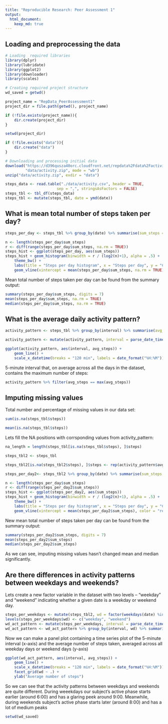 ```yaml
---
title: "Reproducible Research: Peer Assessment 1"
output: 
  html_document:
    keep_md: true
---
```



## Loading and preprocessing the data

```r
# Loading  required libraries
library(dplyr)
library(lubridate)
library(ggplot2)
library(downloader)
library(scales)
```

```r
# Creating required project structure
wd_saved = getwd()

project_name = "RepData_PeerAssessment1"
project_dir = file.path(getwd(), project_name)

if (!file.exists(project_name)){
    dir.create(project_dir)
}

setwd(project_dir)

if (!file.exists("data")){
    dir.create("data")
}
```
```r
# Downloading and processing initial data
download("https://d396qusza40orc.cloudfront.net/repdata%2Fdata%2Factivity.zip", 
         "data/activity.zip", mode = "wb")
unzip("data/activity.zip", exdir = "data")
```
```r
steps_data <- read.table("./data/activity.csv", header = TRUE,
                       sep = ",", stringsAsFactors = FALSE)
steps_tbl <- tbl_df(steps_data)
steps_tbl <- mutate(steps_tbl, date = ymd(date))
```


## What is mean total number of steps taken per day?
```r
steps_per_day <- steps_tbl %>% group_by(date) %>% summarise(sum_steps = sum(steps))

n <- length(steps_per_day$sum_steps)
r <- diff(range(steps_per_day$sum_steps, na.rm = TRUE))
steps_hist <- ggplot(steps_per_day, aes(sum_steps))
steps_hist + geom_histogram(binwidth = r / (log2(n)+1), alpha = .5) + 
    theme_bw() + 
    labs(title = "Steps per day histogram", x = "Steps per day", y = "Count") + 
    geom_vline(xintercept = mean(steps_per_day$sum_steps, na.rm = TRUE), color = "red")
```
<p> Mean total number of steps taken per day can be found from the summary output: </p>
```r
summary(steps_per_day$sum_steps, digits = 7)
mean(steps_per_day$sum_steps, na.rm = TRUE)
median(steps_per_day$sum_steps, na.rm = TRUE)
```


## What is the average daily activity pattern?
```r
activity_pattern <- steps_tbl %>% group_by(interval) %>% summarise(avg_steps = mean(steps, na.rm = TRUE))

activity_pattern <- mutate(activity_pattern, interval = parse_date_time(sprintf("%04d", interval), "%H%M"))

ggplot(activity_pattern, aes(interval, avg_steps)) + 
    geom_line() + 
    scale_x_datetime(breaks = "120 min", labels = date_format("%H:%M"))
```
<p>5-minute interval that, on average across all the days in the dataset, contains the maximum number of steps:</p>
```r
activity_pattern %>% filter(avg_steps == max(avg_steps))
```
## Imputing missing values

<p> Total number and percentage of missing values in our data set: </p>
```r
sum(is.na(steps_tbl$steps))

mean(is.na(steps_tbl$steps))
```
Lets fill the NA positions with corrsponding values from activity_pattern:
```r
na_length = length(steps_tbl[is.na(steps_tbl$steps), ]$steps)

steps_tbl2 <- steps_tbl

steps_tbl2[is.na(steps_tbl2$steps), ]$steps <- rep(activity_pattern$avg_steps, length.out = na_length)

```
```r
steps_per_day2<- steps_tbl2 %>% group_by(date) %>% summarise(sum_steps = sum(steps))

n <- length(steps_per_day$sum_steps)
r <- diff(range(steps_per_day2$sum_steps))
steps_hist <- ggplot(steps_per_day2, aes(sum_steps))
steps_hist + geom_histogram(binwidth = r / (log2(n)+1), alpha = .5) + 
    theme_bw() + 
    labs(title = "Steps per day histogram", x = "Steps per day", y = "Count") + 
    geom_vline(xintercept = mean(steps_per_day2$sum_steps), color = "red")
```
<p> New mean total number of steps taken per day can be found from the summary output: </p>
```r
summary(steps_per_day2$sum_steps, digits = 7)
mean(steps_per_day2$sum_steps)
median(steps_per_day2$sum_steps)
```
<p> As we can see, imputing missing values hasn't changed mean and median significantly.

## Are there differences in activity patterns between weekdays and weekends?

<p>Lets create a new factor variable in the dataset with two levels – “weekday” and “weekend” indicating whether a given date is a weekday or weekend day.</p>
```r
steps_per_weekdays <- mutate(steps_tbl2, wd = factor(weekdays(date) %in% c("Sunday", "Saturday")))
levels(steps_per_weekdays$wd) <- c("weekday", "weekend")
wd_act_pattern <- mutate(steps_per_weekdays, interval = parse_date_time(sprintf("%04d", interval), "%H%M"))
wd_act_pattern <- wd_act_pattern %>% group_by(interval, wd) %>% summarise(avg_steps = mean(steps))
```
<p>Now we can make a panel plot containing a time series plot of the 5-minute interval (x-axis) and the average number of steps taken, averaged across all weekday days or weekend days (y-axis)</p>
```r
ggplot(wd_act_pattern, aes(interval, avg_steps)) +
    geom_line() +
    scale_x_datetime(breaks = "120 min", labels = date_format("%H:%M")) +
    facet_grid(wd ~ .) +
    ylab("Average number of steps")
```
<p>So we can see that the activity patterns between weekdays and weekends are quite different. During weeekdays our subject's active phase starts earlier (around 6:00) and has a glaring peek around 9:00. Meanwhile, during weekends subject's active phase starts later (around 8:00) and has a lot of medium peaks</p>
```r
setwd(wd_saved)
```
